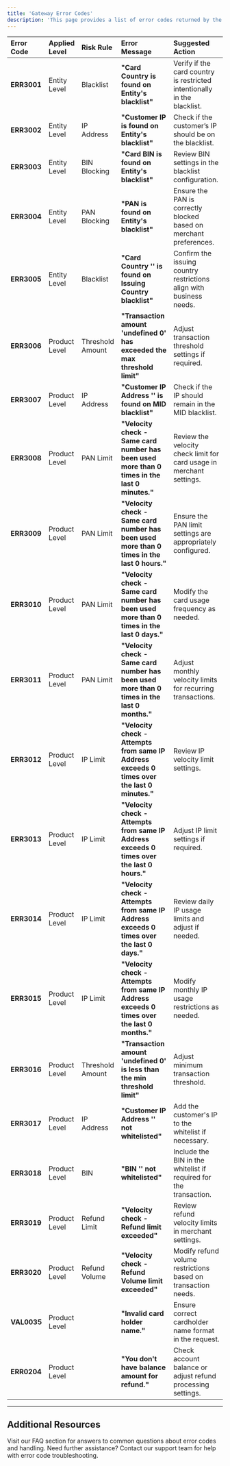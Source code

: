 ```yaml
---
title: 'Gateway Error Codes'
description: 'This page provides a list of error codes returned by the gateway, along with descriptions and suggested actions. Error codes are organized by Entity Level and Product Level to help identify where the error applies.'
---
```



| **Error Code** | **Applied Level**  | **Risk Rule**       | **Error Message**                                                                                  | **Suggested Action**                                                     |
| :------------- | :----------------- | :------------------ | :------------------------------------------------------------------------------------------------- | :---------------------------------------------------------------------- |
| **ERR3001**    | Entity Level       | Blacklist          | **"Card Country is found on Entity's blacklist"**                                                  | Verify if the card country is restricted intentionally in the blacklist. |
| **ERR3002**    | Entity Level       | IP Address         | **"Customer IP is found on Entity's blacklist"**                                                   | Check if the customer’s IP should be on the blacklist.                   |
| **ERR3003**    | Entity Level       | BIN Blocking       | **"Card BIN is found on Entity's blacklist"**                                                      | Review BIN settings in the blacklist configuration.                      |
| **ERR3004**    | Entity Level       | PAN Blocking       | **"PAN is found on Entity's blacklist"**                                                           | Ensure the PAN is correctly blocked based on merchant preferences.       |
| **ERR3005**    | Entity Level       | Blacklist          | **"Card Country '' is found on Issuing Country blacklist"**                                        | Confirm the issuing country restrictions align with business needs.      |
| **ERR3006**    | Product Level      | Threshold Amount   | **"Transaction amount 'undefined 0' has exceeded the max threshold limit"**                         | Adjust transaction threshold settings if required.                       |
| **ERR3007**    | Product Level      | IP Address         | **"Customer IP Address '' is found on MID blacklist"**                                             | Check if the IP should remain in the MID blacklist.                      |
| **ERR3008**    | Product Level      | PAN Limit          | **"Velocity check - Same card number has been used more than 0 times in the last 0 minutes."**      | Review the velocity check limit for card usage in merchant settings.     |
| **ERR3009**    | Product Level      | PAN Limit          | **"Velocity check - Same card number has been used more than 0 times in the last 0 hours."**        | Ensure the PAN limit settings are appropriately configured.              |
| **ERR3010**    | Product Level      | PAN Limit          | **"Velocity check - Same card number has been used more than 0 times in the last 0 days."**         | Modify the card usage frequency as needed.                              |
| **ERR3011**    | Product Level      | PAN Limit          | **"Velocity check - Same card number has been used more than 0 times in the last 0 months."**       | Adjust monthly velocity limits for recurring transactions.               |
| **ERR3012**    | Product Level      | IP Limit           | **"Velocity check - Attempts from same IP Address exceeds 0 times over the last 0 minutes."**       | Review IP velocity limit settings.                                      |
| **ERR3013**    | Product Level      | IP Limit           | **"Velocity check - Attempts from same IP Address exceeds 0 times over the last 0 hours."**         | Adjust IP limit settings if required.                                   |
| **ERR3014**    | Product Level      | IP Limit           | **"Velocity check - Attempts from same IP Address exceeds 0 times over the last 0 days."**          | Review daily IP usage limits and adjust if needed.                      |
| **ERR3015**    | Product Level      | IP Limit           | **"Velocity check - Attempts from same IP Address exceeds 0 times over the last 0 months."**        | Modify monthly IP usage restrictions as needed.                         |
| **ERR3016**    | Product Level      | Threshold Amount   | **"Transaction amount 'undefined 0' is less than the min threshold limit"**                          | Adjust minimum transaction threshold.                                   |
| **ERR3017**    | Product Level      | IP Address         | **"Customer IP Address '' not whitelisted"**                                                       | Add the customer's IP to the whitelist if necessary.                    |
| **ERR3018**    | Product Level      | BIN                | **"BIN '' not whitelisted"**                                                                      | Include the BIN in the whitelist if required for the transaction.       |
| **ERR3019**    | Product Level      | Refund Limit       | **"Velocity check - Refund limit exceeded"**                                                       | Review refund velocity limits in merchant settings.                     |
| **ERR3020**    | Product Level      | Refund Volume      | **"Velocity check - Refund Volume limit exceeded"**                                                | Modify refund volume restrictions based on transaction needs.           |
| **VAL0035**    | Product Level      |                    | **"Invalid card holder name."**                                                                    | Ensure correct cardholder name format in the request.                   |
| **ERR0204**    | Product Level      |                    | **"You don't have balance amount for refund."**                                                    | Check account balance or adjust refund processing settings.             |

---

## **Additional Resources**

<CardGroup>
  <Card title="Frequently Asked Questions" icon="comments-question" href="/support/faq">
    Visit our FAQ section for answers to common questions about error codes and handling.
  </Card>

  <Card title="Contact Support" icon="life-ring" href="/support/contact">
    Need further assistance? Contact our support team for help with error code troubleshooting.
  </Card>
</CardGroup>
